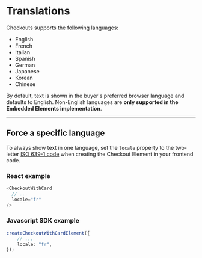 # Translations

Checkouts supports the following languages:

- English
- French
- Italian
- Spanish
- German
- Japanese
- Korean
- Chinese

By default, text is shown in the buyer's preferred browser language and defaults to English. Non-English languages are **only supported in the Embedded Elements implementation**.

---

## Force a specific language

To always show text in one language, set the `locale` property to the two-letter [ISO 639-1 code](https://en.wikipedia.org/wiki/List_of_ISO_639-1_codes) when creating the Checkout Element in your frontend code.

### React example

```typescript
<CheckoutWithCard
  // ...
  locale="fr"
/>
```

### Javascript SDK example

```typescript
createCheckoutWithCardElement({
	// ...
	locale: "fr",
});
```
